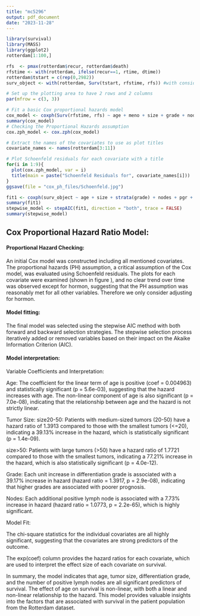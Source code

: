 ```yaml
---
title: "mc5296"
output: pdf_document
date: "2023-11-28"
---
```


```r
library(survival)
library(MASS)
library(ggplot2)
rotterdam[1:100,]
```


```r
rfs  <- pmax(rotterdam$recur, rotterdam$death)
rfstime <- with(rotterdam, ifelse(recur==1, rtime, dtime))
rotterdam$tstart = c(rep(0,2982))
surv_object <- with(rotterdam, Surv(tstart, rfstime, rfs)) #with consideration of time-varying covariates
```


```r
# Set up the plotting area to have 2 rows and 2 columns
par(mfrow = c(3, 3))

# Fit a basic Cox proportional hazards model
cox_model <- coxph(Surv(rfstime, rfs) ~ age + meno + size + grade + nodes + pgr + er + hormon + chemo, data = rotterdam)
summary(cox_model)
# Checking the Proportional Hazards assumption
cox.zph_model <- cox.zph(cox_model)

# Extract the names of the covariates to use as plot titles
covariate_names <- names(rotterdam[3:11])

# Plot Schoenfeld residuals for each covariate with a title
for(i in 1:9){
  plot(cox.zph_model, var = i)
  title(main = paste("Schoenfeld Residuals for", covariate_names[i]))
}
ggsave(file = "cox_ph_files/Schoenfeld.jpg")
```


```r
fit1 <- coxph(surv_object ~ age + size + strata(grade) + nodes + pgr + er + strata(hormon) + chemo, data = rotterdam)
summary(fit1)
stepwise_model <- stepAIC(fit1, direction = "both", trace = FALSE)
summary(stepwise_model)
```


## Cox Proportional Hazard Ratio Model:

#### Proportional Hazard Checking:
An initial Cox model was constructed including all mentioned covariates. The proportional hazards (PH) assumption, a critical assumption of the Cox model, was evaluated using Schoenfeld residuals. The plots for each covariate were examined (shown in figure ), and no clear trend over time was observed except for hormon, suggesting that the PH assumption was reasonably met for all other variables. Therefore we only consider adjusting for hormon.

#### Model fitting:
The final model was selected using the stepwise AIC method with both forward and backward selection strategies. The stepwise selection process iteratively added or removed variables based on their impact on the Akaike Information Criterion (AIC).

#### Model interpretation: 

Variable Coefficients and Interpretation:

Age: The coefficient for the linear term of age is positive (coef = 0.004963) and statistically significant (p = 5.6e-03), suggesting that the hazard increases with age. The non-linear component of age is also significant (p = 7.0e-08), indicating that the relationship between age and the hazard is not strictly linear.

Tumor Size:
size20-50: Patients with medium-sized tumors (20-50) have a hazard ratio of 1.3913 compared to those with the smallest tumors (<=20), indicating a 39.13% increase in the hazard, which is statistically significant (p = 1.4e-09).

size>50: Patients with large tumors (>50) have a hazard ratio of 1.7721 compared to those with the smallest tumors, indicating a 77.21% increase in the hazard, which is also statistically significant (p = 4.0e-12).

Grade: Each unit increase in differentiation grade is associated with a 39.17% increase in hazard (hazard ratio = 1.3917, p = 2.9e-08), indicating that higher grades are associated with poorer prognosis.

Nodes: Each additional positive lymph node is associated with a 7.73% increase in hazard (hazard ratio = 1.0773, p = 2.2e-65), which is highly significant.

Model Fit:

The chi-square statistics for the individual covariates are all highly significant, suggesting that the covariates are strong predictors of the outcome.

The exp(coef) column provides the hazard ratios for each covariate, which are used to interpret the effect size of each covariate on survival.

In summary, the model indicates that age, tumor size, differentiation grade, and the number of positive lymph nodes are all significant predictors of survival. The effect of age on survival is non-linear, with both a linear and non-linear relationship to the hazard. This model provides valuable insights into the factors that are associated with survival in the patient population from the Rotterdam dataset.